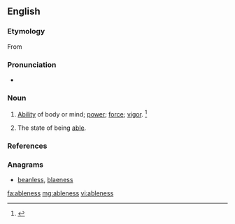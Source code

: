 ==English==

===Etymology===
From {{suffix|able|ness}}

===Pronunciation===
* {{a|US}} {{IPA|/ˈeɪ.bl̩.nəs/}}

===Noun===
{{en-noun|-|es}}

# {{context|uncountable|now|rare|lang=en}} [[ability|Ability]] of body or mind; [[power]]; [[force]]; [[vigor]]. {{defdate|First attested from around 1350 to 1470.}}<ref>{{R:SOED5|page=5}}</ref>
# {{context|countable|lang=en}} The state of being [[able]].

===References===
<references/>

===Anagrams===
* [[beanless#English|beanless]], [[blaeness#English|blaeness]]

[[fa:ableness]]
[[mg:ableness]]
[[vi:ableness]]